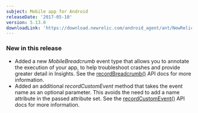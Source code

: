 ```yaml
---
subject: Mobile app for Android
releaseDate: '2017-05-10'
version: 5.13.0
downloadLink: 'https://download.newrelic.com/android_agent/ant/NewRelic_Android_Agent_5.13.0.zip'
---
```


### New in this release

* Added a new _MobileBreadcrumb_ event type that allows you to annotate the execution of your app, to help troubleshoot crashes and provide greater detail in Insights. See the [recordBreadcrumb()](https://docs.newrelic.com/docs/mobile-monitoring/new-relic-mobile-android/android-sdk-api/recordbreadcrumb) API docs for more information.
* Added an additional _recordCustomEvent_ method that takes the event name as an optional parameter. This avoids the need to add a name attribute in the passed attribute set. See the [recordCustomEvent()](https://docs.newrelic.com/docs/mobile-monitoring/new-relic-mobile-android/android-sdk-api/record-custom-event) API docs for more information.
